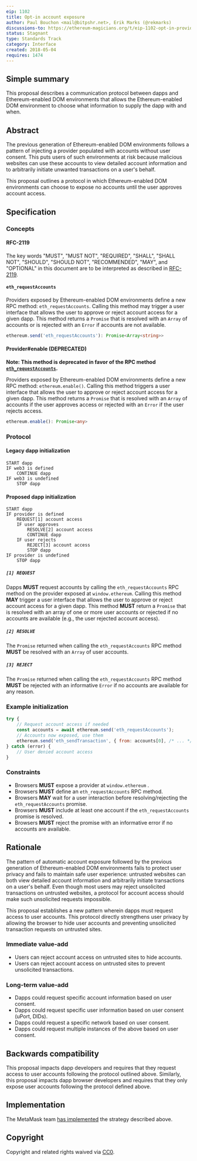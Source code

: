 ```yaml
---
eip: 1102
title: Opt-in account exposure
author: Paul Bouchon <mail@bitpshr.net>, Erik Marks (@rekmarks)
discussions-to: https://ethereum-magicians.org/t/eip-1102-opt-in-provider-access/414
status: Stagnant
type: Standards Track
category: Interface
created: 2018-05-04
requires: 1474
---
```


## Simple summary

This proposal describes a communication protocol between dapps and Ethereum-enabled DOM environments that allows the Ethereum-enabled DOM environment to choose what information to supply the dapp with and when.

## Abstract

The previous generation of Ethereum-enabled DOM environments follows a pattern of injecting a provider populated with accounts without user consent. This puts users of such environments at risk because malicious websites can use these accounts to view detailed account information and to arbitrarily initiate unwanted transactions on a user's behalf.

This proposal outlines a protocol in which Ethereum-enabled DOM environments can choose to expose no accounts until the user approves account access.

## Specification

### Concepts

#### RFC-2119

The key words "MUST", "MUST NOT", "REQUIRED", "SHALL", "SHALL NOT", "SHOULD", "SHOULD NOT", "RECOMMENDED",  "MAY", and "OPTIONAL" in this document are to be interpreted as described in [RFC-2119](https://www.ietf.org/rfc/rfc2119.txt).

#### `eth_requestAccounts`

Providers exposed by Ethereum-enabled DOM environments define a new RPC method: `eth_requestAccounts`. Calling this method may trigger a user interface that allows the user to approve or reject account access for a given dapp. This method returns a `Promise` that is resolved with an `Array` of accounts or is rejected with an `Error` if accounts are not available.

```typescript
ethereum.send('eth_requestAccounts'): Promise<Array<string>>
```

#### Provider#enable (DEPRECATED)

**Note: This method is deprecated in favor of the RPC method [`eth_requestAccounts`](#eth_requestaccounts).**

Providers exposed by Ethereum-enabled DOM environments define a new RPC method: `ethereum.enable()`. Calling this method triggers a user interface that allows the user to approve or reject account access for a given dapp. This method returns a `Promise` that is resolved with an `Array` of accounts if the user approves access or rejected with an `Error` if the user rejects access.

```typescript
ethereum.enable(): Promise<any>
```

### Protocol

#### Legacy dapp initialization

```
START dapp
IF web3 is defined
    CONTINUE dapp
IF web3 is undefined
    STOP dapp
```

#### Proposed dapp initialization

```
START dapp
IF provider is defined
    REQUEST[1] account access
    IF user approves
        RESOLVE[2] account access
        CONTINUE dapp
    IF user rejects
        REJECT[3] account access
        STOP dapp
IF provider is undefined
    STOP dapp
```

##### `[1] REQUEST`

Dapps **MUST** request accounts by calling the `eth_requestAccounts` RPC method on the provider exposed at `window.ethereum`. Calling this method **MAY** trigger a user interface that allows the user to approve or reject account access for a given dapp. This method **MUST** return a `Promise` that is resolved with an array of one or more user accounts or rejected if no accounts are available (e.g., the user rejected account access).

##### `[2] RESOLVE`

The `Promise` returned when calling the `eth_requestAccounts` RPC method **MUST** be resolved with an `Array` of user accounts.

##### `[3] REJECT`

The `Promise` returned when calling the `eth_requestAccounts` RPC method **MUST** be rejected with an informative `Error` if no accounts are available for any reason.

### Example initialization

```js
try {
    // Request account access if needed
    const accounts = await ethereum.send('eth_requestAccounts');
    // Accounts now exposed, use them
    ethereum.send('eth_sendTransaction', { from: accounts[0], /* ... */ })
} catch (error) {
    // User denied account access
}
```

### Constraints

* Browsers **MUST** expose a provider at `window.ethereum` .
* Browsers **MUST** define an `eth_requestAccounts` RPC method.
* Browsers **MAY** wait for a user interaction before resolving/rejecting the `eth_requestAccounts` promise.
* Browsers **MUST** include at least one account if the `eth_requestAccounts` promise is resolved.
* Browsers **MUST** reject the promise with an informative error if no accounts are available.

## Rationale

The pattern of automatic account exposure followed by the previous generation of Ethereum-enabled DOM environments fails to protect user privacy and fails to maintain safe user experience: untrusted websites can both view detailed account information and arbitrarily initiate transactions on a user's behalf. Even though most users may reject unsolicited transactions on untrusted websites, a protocol for account access should make such unsolicited requests impossible.

This proposal establishes a new pattern wherein dapps must request access to user accounts. This protocol directly strengthens user privacy by allowing the browser to hide user accounts and preventing unsolicited transaction requests on untrusted sites.

### Immediate value-add

* Users can reject account access on untrusted sites to hide accounts.
* Users can reject account access on untrusted sites to prevent unsolicited transactions.

### Long-term value-add

* Dapps could request specific account information based on user consent.
* Dapps could request specific user information based on user consent (uPort, DIDs).
* Dapps could request a specific network based on user consent.
* Dapps could request multiple instances of the above based on user consent.

## Backwards compatibility

This proposal impacts dapp developers and requires that they request access to user accounts following the protocol outlined above. Similarly, this proposal impacts dapp browser developers and requires that they only expose user accounts following the protocol defined above.

## Implementation

The MetaMask team [has implemented](https://github.com/MetaMask/metamask-extension/pull/4703) the strategy described above.

## Copyright

Copyright and related rights waived via [CC0](../LICENSE.md).